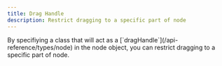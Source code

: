 ```yaml
---
title: Drag Handle
description: Restrict dragging to a specific part of node
---
```




<ExampleLayout>
  By specifiying a class that will act as a
  [`dragHandle`](/api-reference/types/node) in the node object, you can restrict
  dragging to a specific part of node.
  <RemoteCodeViewer route="examples/nodes/drag-handle" framework="svelte" />
</ExampleLayout>
